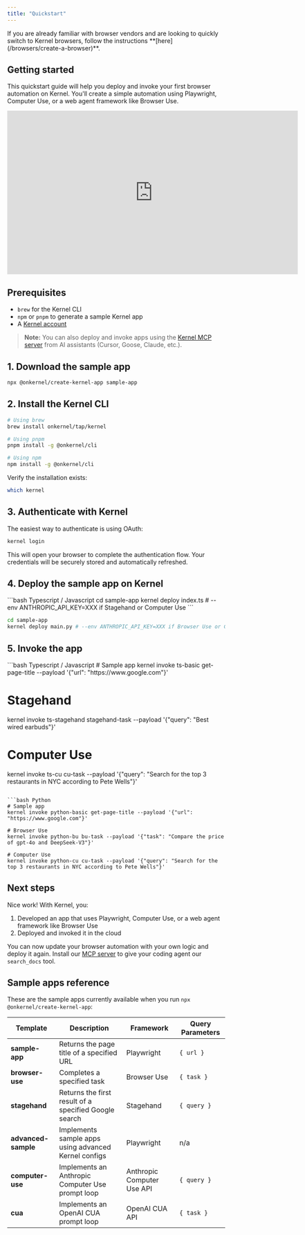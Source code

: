 ```yaml
---
title: "Quickstart"
---
```


<Info>
If you are already familiar with browser vendors and are looking to quickly switch to Kernel browsers, follow the instructions **[here](/browsers/create-a-browser)**.
</Info>

## Getting started

This quickstart guide will help you deploy and invoke your first browser automation on Kernel. You'll create a simple automation using Playwright, Computer Use, or a web agent framework like Browser Use.

<iframe width="672" height="378" src="https://www.youtube.com/embed/trMR8HM0Zgs?si=MBPx3qeT7oI78z45" title="Kernel Quickstart Video" frameborder="0" allow="accelerometer; autoplay; clipboard-write; encrypted-media; gyroscope; picture-in-picture; web-share" referrerpolicy="strict-origin-when-cross-origin" allowfullscreen></iframe>


## Prerequisites

- `brew` for the Kernel CLI
- `npm` or `pnpm` to generate a sample Kernel app
- A [Kernel account](https://dashboard.onkernel.com/sign-up)

> **Note:** You can also deploy and invoke apps using the [Kernel MCP server](/reference/mcp-server) from AI assistants (Cursor, Goose, Claude, etc.).

## 1. Download the sample app

```bash
npx @onkernel/create-kernel-app sample-app
```

## 2. Install the Kernel CLI

```bash
# Using brew
brew install onkernel/tap/kernel

# Using pnpm
pnpm install -g @onkernel/cli

# Using npm
npm install -g @onkernel/cli
```

Verify the installation exists:

```bash
which kernel
```

## 3. Authenticate with Kernel

The easiest way to authenticate is using OAuth:

```bash
kernel login
```

This will open your browser to complete the authentication flow. Your credentials will be securely stored and automatically refreshed.

## 4. Deploy the sample app on Kernel

<CodeGroup>
```bash Typescript / Javascript
cd sample-app
kernel deploy index.ts # --env ANTHROPIC_API_KEY=XXX if Stagehand or Computer Use
```

```bash Python
cd sample-app
kernel deploy main.py # --env ANTHROPIC_API_KEY=XXX if Browser Use or Computer Use
```

</CodeGroup>

## 5. Invoke the app

<CodeGroup>
```bash Typescript / Javascript
# Sample app
kernel invoke ts-basic get-page-title --payload '{"url": "https://www.google.com"}'

# Stagehand
kernel invoke ts-stagehand stagehand-task --payload '{"query": "Best wired earbuds"}'

# Computer Use
kernel invoke ts-cu cu-task --payload '{"query": "Search for the top 3 restaurants in NYC according to Pete Wells"}'
```

```bash Python
# Sample app
kernel invoke python-basic get-page-title --payload '{"url": "https://www.google.com"}'

# Browser Use
kernel invoke python-bu bu-task --payload '{"task": "Compare the price of gpt-4o and DeepSeek-V3"}'

# Computer Use
kernel invoke python-cu cu-task --payload '{"query": "Search for the top 3 restaurants in NYC according to Pete Wells"}'
```

</CodeGroup>

## Next steps

Nice work! With Kernel, you:

1. Developed an app that uses Playwright, Computer Use, or a web agent framework like Browser Use
2. Deployed and invoked it in the cloud

You can now update your browser automation with your own logic and deploy it again. Install our [MCP server](/reference/mcp-server) to give your coding agent our `search_docs` tool.

## Sample apps reference

These are the sample apps currently available when you run `npx @onkernel/create-kernel-app`:

| Template               | Description                                               | Framework                  | Query Parameters |
|------------------------|-----------------------------------------------------------|----------------------------|------------------|
| **sample-app**         | Returns the page title of a specified URL                 | Playwright                 | `{ url }`        |
| **browser-use**        | Completes a specified task                                | Browser Use                | `{ task }`       |
| **stagehand**          | Returns the first result of a specified Google search     | Stagehand                  | `{ query }`      |
| **advanced-sample**    | Implements sample apps using advanced Kernel configs      | Playwright                 | n/a              |
| **computer-use**       | Implements an Anthropic Computer Use prompt loop          | Anthropic Computer Use API | `{ query }`      |
| **cua**                | Implements an OpenAI CUA prompt loop                      | OpenAI CUA API             | `{ task }`       |
